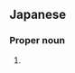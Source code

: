 ==Japanese==
{{ja-kanjitab|裕|見}}

===Proper noun===
{{ja-pos|proper|ひろみ}}

# {{given name|female|lang=ja|sort=ひろみ}}